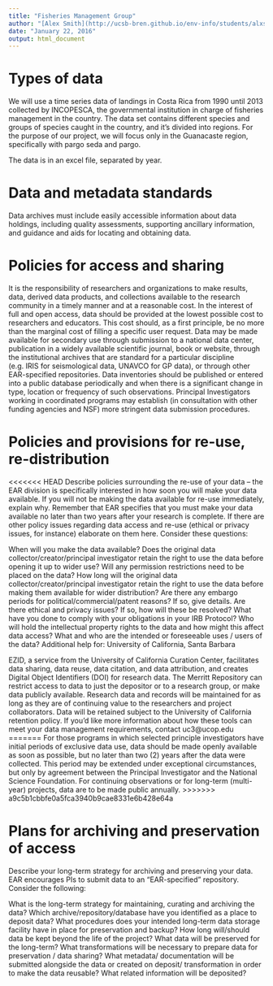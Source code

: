 ```yaml
---
title: "Fisheries Management Group"
author: "[Alex Smith](http://ucsb-bren.github.io/env-info/students/alxsmith.html), [Caio Faro](http://ucsb-bren.github.io/env-info/students/caio-faro.html), [Juliana Herrera](http://ucsb-bren.github.io/env-info/students/julianaherrera.html)"
date: "January 22, 2016"
output: html_document
---
```


# Types of data

We will use a time series data of landings in Costa Rica from 1990 until 2013 collected by INCOPESCA, the governmental institution in charge of fisheries management in the country. The data set contains different species and groups of species caught in the country, and it's divided into regions. For the purpose of our project, we will focus only in the Guanacaste region, specifically with pargo seda and pargo.  

The data is in an excel file, separated by year. 


# Data and metadata standards

Data archives must include easily accessible information about data holdings, including quality assessments, supporting ancillary information, and guidance and aids for locating and obtaining data.


# Policies for access and sharing

It is the responsibility of researchers and organizations to make results, data, derived data products, and collections available to the research community in a timely manner and at a reasonable cost. In the interest of full and open access, data should be provided at the lowest possible cost to researchers and educators. This cost should, as a first principle, be no more than the marginal cost of filling a specific user request. Data may be made available for secondary use through submission to a national data center, publication in a widely available scientific journal, book or website, through the institutional archives that are standard for a particular discipline (e.g. IRIS for seismological data, UNAVCO for GP data), or through other EAR-specified repositories. Data inventories should be published or entered into a public database periodically and when there is a significant change in type, location or frequency of such observations. Principal Investigators working in coordinated programs may establish (in consultation with other funding agencies and NSF) more stringent data submission procedures.




# Policies and provisions for re-use, re-distribution

<<<<<<< HEAD
Describe policies surrounding the re-use of your data – the EAR division is specifically interested in how soon you will make your data available. If you will not be making the data available for re-use immediately, explain why. Remember that EAR specifies that you must make your data available no later than two years after your research is complete. If there are other policy issues regarding data access and re-use (ethical or privacy issues, for instance) elaborate on them here. Consider these questions:

When will you make the data available?
Does the original data collector/creator/principal investigator retain the right to use the data before opening it up to wider use?
Will any permission restrictions need to be placed on the data?
How long will the original data collector/creator/principal investigator retain the right to use the data before making them available for wider distribution?
Are there any embargo periods for political/commercial/patent reasons? If so, give details.
Are there ethical and privacy issues? If so, how will these be resolved?
What have you done to comply with your obligations in your IRB Protocol?
Who will hold the intellectual property rights to the data and how might this affect data access?
What and who are the intended or foreseeable uses / users of the data?
Additional help for: University of California, Santa Barbara

EZID, a service from the University of California Curation Center, facilitates data sharing, data reuse, data citation, and data attribution, and creates Digital Object Identifiers (DOI) for research data.
The Merritt Repository can restrict access to data to just the depositor or to a research group, or make data publicly available. Research data and records will be maintained for as long as they are of continuing value to the researchers and project collaborators. Data will be retained subject to the University of California retention policy.
If you’d like more information about how these tools can meet your data management requirements, contact uc3@ucop.edu
=======
For those programs in which selected principle investigators have initial periods of exclusive data use, data should be made openly available as soon as possible, but no later than two (2) years after the data were collected. This period may be extended under exceptional circumstances, but only by agreement between the Principal Investigator and the National Science Foundation. For continuing observations or for long-term (multi-year) projects, data are to be made public annually.
>>>>>>> a9c5b1cbbfe0a5fca3940b9cae8331e6b428e64a


# Plans for archiving and preservation of access

Describe your long-term strategy for archiving and preserving your data. EAR encourages PIs to submit data to an “EAR-specified” repository. Consider the following:

What is the long-term strategy for maintaining, curating and archiving the data?
Which archive/repository/database have you identified as a place to deposit data?
What procedures does your intended long-term data storage facility have in place for preservation and backup?
How long will/should data be kept beyond the life of the project?
What data will be preserved for the long-term?
What transformations will be necessary to prepare data for preservation / data sharing?
What metadata/ documentation will be submitted alongside the data or created on deposit/ transformation in order to make the data reusable?
What related information will be deposited?

